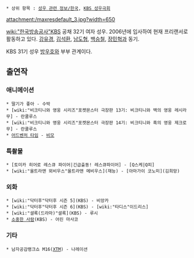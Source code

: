  * 상위 항목 : [[성우 관련 정보/한국]], [[KBS 성우극회]]

attachment:/maxresdefault_3.jpg?width=650

[[wiki:"한국방송공사"KBS]] 공채 32기 여자 성우. 2006년에 입사하여 현재 프리랜서로 활동하고 있다. [[강유경]], [[김석환]], [[남도형]], [[백승철]], [[장민혁]]과 동기.

KBS 31기 성우 [[방우호]]와 부부 관계이다.

== 출연작 ==
=== 애니메이션 ===
 * 딸기가 좋아 - 수박
 * [wiki:"비크티니와 영웅 시리즈"포켓몬스터 극장판 13기: 비크티니와 백의 영웅 레시라무] - 란쿨루스
 * [wiki:"비크티니와 영웅 시리즈"포켓몬스터 극장판 14기: 비크티니와 흑의 영웅 제크로무] - 란쿨루스
 * [[어드벤처 타임]] - [[비모]]

=== 특촬물 ===
 * [토미카 히어로 레스큐 파이어|긴급출동! 레스큐파이어] - [Q스케|Q피]
 * [wiki:"울트라맨 뫼비우스"울트라맨 메비우스](재능) - [아마가이 코노미](김희망)

=== 외화 ===
 * [wiki:"닥터후"닥터후 시즌 5](KBS) - 비앙카
 * [wiki:"닥터후"닥터후 시즌 6](KBS) - [wiki:"타디스"이드리스]
 * [wiki:"셜록(드라마)"셜록](KBS) - 루시
 * [[소중한 사람]](KBS) - 어린 마사코

=== 기타 ===
 * 남자공감랭크쇼 M16([[XTM]]) - 나레이션
